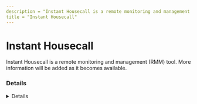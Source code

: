 ```yaml
---
description = "Instant Housecall is a remote monitoring and management (RMM) tool. More information will be added as it becomes available."
title = "Instant Housecall"
---
```




# Instant Housecall

Instant Housecall is a remote monitoring and management (RMM) tool. More information will be added as it becomes available.

### Details
<Details author={""}
         category={""}
         created={""}
         website={""}
         lastModified={"2/8/2024"}
         privileges={""}
         free={ false }
         verification={ false }
/>

#### Installation Paths
<Card code={ ["hsloader.exe", "InstantHousecall.exe", "ihcserver.exe", "instanthousecall.exe"] }/>





### Forensic Artifacts




#### Network Artifacts
<EuiSpacer size="xl"/>
<NetworkArtifactsTable data={ [{"Description": "Known remote domains", "Domains": ["*.instanthousecall.com", "secure.instanthousecall.com", "*.instanthousecall.net", "instanthousecall.com"], "Ports": []}] }/>




### Detections
- Detects potential network activity of Instant Housecall RMM tool
  - [Sigma Rule](https://github.com/magicsword-io/LOLRMM/blob/main/detections/sigma/instant_housecall_network_sigma.yml)
- Detects potential processes activity of Instant Housecall RMM tool
  - [Sigma Rule](https://github.com/magicsword-io/LOLRMM/blob/main/detections/sigma/instant_housecall_processes_sigma.yml)

### References
- [https://instanthousecall.com/features/](https://instanthousecall.com/features/)


